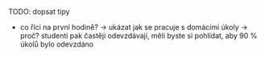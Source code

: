 TODO: dopsat tipy

* co říci na první hodině? -> ukázat jak se pracuje s domácími úkoly -> proč? studenti pak častěji odevzdávají, měli byste si pohlídat, aby 90 % úkolů bylo odevzdáno

